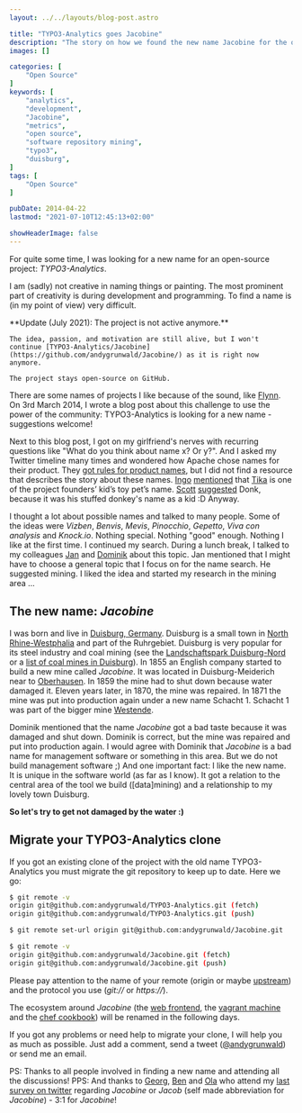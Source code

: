 ```yaml
---
layout: ../../layouts/blog-post.astro

title: "TYPO3-Analytics goes Jacobine"
description: "The story on how we found the new name Jacobine for the open-source project TYPO3-Analytics."
images: []

categories: [
    "Open Source"
]
keywords: [
    "analytics",
    "development",
    "Jacobine",
    "metrics",
    "open source",
    "software repository mining",
    "typo3",
    "duisburg",
]
tags: [
    "Open Source"
]

pubDate: 2014-04-22
lastmod: "2021-07-10T12:45:13+02:00"

showHeaderImage: false
---
```


For quite some time, I was looking for a new name for an open-source project: *TYPO3-Analytics*.

I am (sadly) not creative in naming things or painting.
The most prominent part of creativity is during development and programming.
To find a name is (in my point of view) very difficult.

<UpdateBox>
    **Update (July 2021): The project is not active anymore.**

    The idea, passion, and motivation are still alive, but I won't continue [TYPO3-Analytics/Jacobine](https://github.com/andygrunwald/Jacobine/) as it is right now anymore.

    The project stays open-source on GitHub.
</UpdateBox>

There are some names of projects I like because of the sound, like [Flynn](https://github.com/flynn/flynn "Flynn: A next-generation open-source platform as a service (PaaS)").
On 3rd March 2014, I wrote a blog post about this challenge to use the power of the community: TYPO3-Analytics is looking for a new name - suggestions welcome!

Next to this blog post, I got on my girlfriend's nerves with recurring questions like "What do you think about name x? Or y?".
And I asked my Twitter timeline many times and wondered how Apache chose names for their product.
They [got rules for product names](https://www.apache.org/dev/project-names.html "Apache Infrastructure Project and product names"), but I did not find a resource that describes the story about these names.
[Ingo](https://twitter.com/irnnr "Ingo Renner at twitter") [mentioned](https://twitter.com/irnnr/status/449367546211221504 "Background on Apache Tika's name") that [Tika](https://tika.apache.org/ "Apache Tika") is one of the project founders’ kid’s toy pet’s name.
[Scott](https://twitter.com/shirleman "Scott Hirleman at twitter") [suggested](https://twitter.com/shirleman/status/449614357022773248) Donk, because it was his stuffed donkey's name as a kid :D
Anyway.

I thought a lot about possible names and talked to many people.
Some of the ideas were *Vizben*, *Benvis*, *Mevis*, *Pinocchio*, *Gepetto*, *Viva con analysis* and *Knock.io*.
Nothing special.
Nothing "good" enough.
Nothing I like at the first time.
I continued my search.
During a lunch break, I talked to my colleagues [Jan](https://twitter.com/janvanthoor "Jan van Thoor at twitter") and [Dominik](https://twitter.com/milchjieper "Dominik Siebel at twitter") about this topic.
Jan mentioned that I might have to choose a general topic that I focus on for the name search.
He suggested mining.
I liked the idea and started my research in the mining area ...

## The new name: *Jacobine*

I was born and live in [Duisburg, Germany](https://en.wikipedia.org/wiki/Duisburg "Duisburg, Germany at Wikipedia").
Duisburg is a small town in [North Rhine-Westphalia](https://en.wikipedia.org/wiki/North_Rhine-Westphalia "North Rhine-Westphalia at Wikipedia") and part of the Ruhrgebiet.
Duisburg is very popular for its steel industry and coal mining (see the [Landschaftspark Duisburg-Nord](https://en.wikipedia.org/wiki/Landschaftspark_Duisburg-Nord "Landschaftspark Duisburg-Nord at Wikipedia") or a [list of coal mines in Duisburg](https://de.wikipedia.org/wiki/Liste_von_Bergwerken_in_Nordrhein-Westfalen#Duisburg "List of coal mines in Duisburg at Wikipedia")).
In 1855 an English company started to build a new mine called *Jacobine*.
It was located in Duisburg-Meiderich near to [Oberhausen](https://en.wikipedia.org/wiki/Oberhausen "Oberhausen, Germany at Wikipedia").
In 1859 the mine had to shut down because water damaged it.
Eleven years later, in 1870, the mine was repaired.
In 1871 the mine was put into production again under a new name Schacht 1.
Schacht 1 was part of the bigger mine [Westende](https://de.wikipedia.org/wiki/Zeche_Westende "Westende at Wikipedia").

Dominik mentioned that the name *Jacobine* got a bad taste because it was damaged and shut down.
Dominik is correct, but the mine was repaired and put into production again.
I would agree with Dominik that *Jacobine* is a bad name for management software or something in this area.
But we do not build management software ;)
And one important fact: I like the new name.
It is unique in the software world (as far as I know).
It got a relation to the central area of the tool we build ([data]mining) and a relationship to my lovely town Duisburg.

**So let's try to get not damaged by the water :)**

## Migrate your TYPO3-Analytics clone

If you got an existing clone of the project with the old name TYPO3-Analytics you must migrate the git repository to keep up to date.
Here we go:

```bash
$ git remote -v
origin git@github.com:andygrunwald/TYPO3-Analytics.git (fetch)
origin git@github.com:andygrunwald/TYPO3-Analytics.git (push)

$ git remote set-url origin git@github.com:andygrunwald/Jacobine.git

$ git remote -v
origin git@github.com:andygrunwald/Jacobine.git (fetch)
origin git@github.com:andygrunwald/Jacobine.git (push)
```

Please pay attention to the name of your remote (origin or maybe [upstream](https://docs.github.com/en/pull-requests/collaborating-with-pull-requests/working-with-forks/syncing-a-fork "Syncing a fork at GitHub documentation")) and the protocol you use (*git://* or *https://*).

The ecosystem around *Jacobine* (the [web frontend](https://github.com/andygrunwald/Jacobine-Web-Frontend "Jacobinee Web Frontend at GitHub"), the [vagrant machine](https://github.com/andygrunwald/Jacobine-Vagrant "Jacobine Virtual Machine at GitHub") and the [chef cookbook](https://github.com/andygrunwald/chef-jacobine "Chef cookbook for Jacobine at GitHub")) will be renamed in the following days.

If you got any problems or need help to migrate your clone, I will help you as much as possible.
Just add a comment, send a tweet ([@andygrunwald](https://twitter.com/andygrunwald "Andy Grunwald at twitter")) or send me an email.

PS: Thanks to all people involved in finding a new name and attending all the discussions!
PPS: And thanks to [Georg](https://twitter.com/georg_ringer "Georg Ringer at twitter"), [Ben](https://twitter.com/benvantende "Ben vant Ende at twitter") and [Ola](https://twitter.com/misprintedtype "Ola Gasidlo at twitter") who attend my [last survey on twitter](https://twitter.com/andygrunwald/status/458286697416245249) regarding *Jacobine* or *Jacob* (self made abbreviation for *Jacobine*) - 3:1 for *Jacobine*!